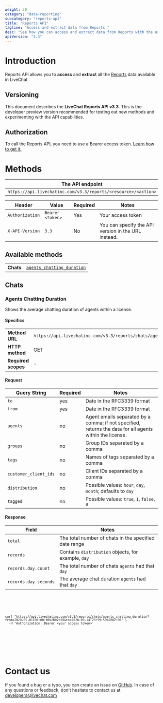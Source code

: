 ```yaml
---
weight: 30
category: "data-reporting"
subcategory: "reports-api"
title: "Reports API"
tagline: "Access and extract data from Reports."
desc: "See how you can access and extract data from Reports with the use of Reports API."
apiVersion: "3.3"
---
```


# Introduction

Reports API allows you to **access** and **extract** all the [Reports](https://www.livechatinc.com/kb/reporting-options-available-in-livechat/) data available in LiveChat.

## Versioning

This document describes the **LiveChat Reports API v3.3**. This is the developer preview version recommended for testing out new methods and experimenting with the API capabilities.

## Authorization

To call the Reports API, you need to use a Bearer access token. [Learn how to get it.](/authorization/authorizing-api-calls/#implicit-grant)

# Methods

| The API endpoint                                               |
| -------------------------------------------------------------- |
| `https://api.livechatinc.com/v3.3/reports/<resource>/<action>` |

| Header          | Value            | Required | Notes                                               |
| --------------- | ---------------- | -------- | --------------------------------------------------- |
| `Authorization` | `Bearer <token>` | Yes      | Your access token                                   |
| `X-API-Version` | `3.3`            | No       | You can specify the API version in the URL instead. |

## Available methods

|           |                                                         |
| --------- | ------------------------------------------------------- |
| **Chats** | [`agents_chatting_duration`](#agents-chatting-duration) |

## Chats

<Section>
<Text>

### Agents Chatting Duration

Shows the average chatting duration of agents within a license.

#### Specifics

|                     |                                                                           |
| ------------------- | ------------------------------------------------------------------------- |
| **Method URL**      | `https://api.livechatinc.com/v3.3/reports/chats/agents_chatting_duration` |
| **HTTP method**     | GET                                                                       |
| **Required scopes** | -                                                                         |

#### Request

| Query String          | Required | Notes                                                                                                    |
| --------------------- | -------- | -------------------------------------------------------------------------------------------------------- |
| `to`                  | yes      | Date in the RFC3339 format                                                                               |
| `from`                | yes      | Date in the RFC3339 format                                                                               |
| `agents`              | no       | Agent emails separated by a comma; if not specified, returns the data for all agents within the license. |
| `groups`              | no       | Group IDs separated by a comma                                                                           |
| `tags`                | no       | Names of tags separated by a comma                                                                       |
| `customer_client_ids` | no       | Client IDs separated by a comma                                                                          |
| `distribution`        | no       | Possible values: `hour`, `day`, `month`; defaults to `day`                                               |
| `tagged`              | no       | Possible values: `true`, `1`, `false`, `0`                                                               |

#### Response

| Field                 | Notes                                                 |
| --------------------- | ----------------------------------------------------- |
| `total`               | The total number of chats in the specified date range |
| `records`             | Contains `distribution` objects, for example, `day`   |
| `records.day.count`   | The total number of chats `agents` had that `day`     |
| `records.day.seconds` | The average chat duration `agents` had that `day`     |

</Text>
<Code>
<CodeSample path={'REQUEST'}>
<Sample>

```shell
curl "https://api.livechatinc.com/v3.3/reports/chats/agents_chatting_duration?from=2020-09-01T00:00:00%2B02:00&to=2020-09-14T23:59:59%2B02:00" \
  -H 'Authorization: Bearer <your_access_token>'
```

</Sample>
</CodeSample>

<CodeResponse type="reports" version="v3.3" json="agentChattingDuration"/>

</Code>
</Section>

# Contact us

If you found a bug or a typo, you can create an issue on [GitHub](https://github.com/livechat/livechat-public-docs/). In case of any questions or feedback, don't hesitate to contact us at [developers@livechat.com](mailto:developers@livechat.com)
